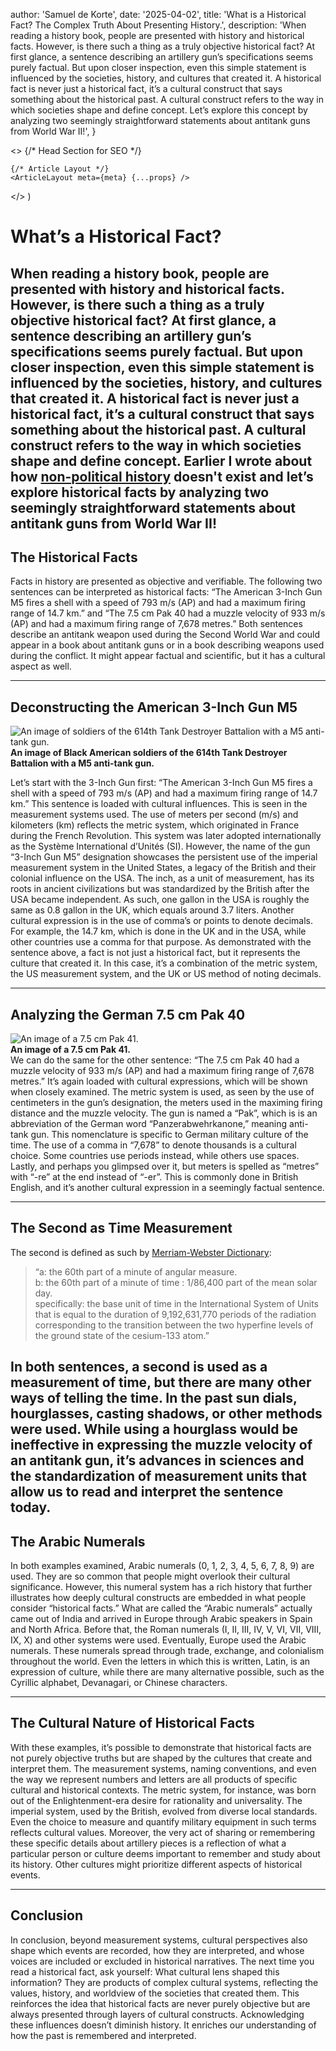 




  author: 'Samuel de Korte',
  date: '2025-04-02',
  title: 'What is a Historical Fact? The Complex Truth About Presenting History.',
  description:
    'When reading a history book, people are presented with history and historical facts. However, is there such a thing as a truly objective historical fact? At first glance, a sentence describing an artillery gun’s specifications seems purely factual. But upon closer inspection, even this simple statement is influenced by the societies, history, and cultures that created it. A historical fact is never just a historical fact, it’s a cultural construct that says something about the historical past. A cultural construct refers to the way in which societies shape and define concept. Let’s explore this concept by analyzing two seemingly straightforward statements about antitank guns from World War II!',
}

  <>
    {/* Head Section for SEO */}
    <Head>
      <title>{meta.title}</title>
      <meta name="description" content={meta.description} />
      <link rel="canonical" href="https://www.samueldekorte.com/articles/what-is-a-historical-fact" />
    </Head>

    {/* Article Layout */}
    <ArticleLayout meta={meta} {...props} />
  </>
)


# What’s a Historical Fact?
When reading a history book, people are presented with history and historical facts. However, is there such a thing as a truly objective historical fact? At first glance, a sentence describing an artillery gun’s specifications seems purely factual. But upon closer inspection, even this simple statement is influenced by the societies, history, and cultures that created it. A historical fact is never just a historical fact, it’s a cultural construct that says something about the historical past. A cultural construct refers to the way in which societies shape and define concept. Earlier I wrote about how [non-political history](the-fallacy-of-non-political-history-in-military-history) doesn't exist and let’s explore historical facts by analyzing two seemingly straightforward statements about antitank guns from World War II!
---

## The Historical Facts
Facts in history are presented as objective and verifiable. The following two sentences can be interpreted as historical facts: “The American 3-Inch Gun M5 fires a shell with a speed of 793 m/s (AP) and had a maximum firing range of 14.7 km.” and “The 7.5 cm Pak 40 had a muzzle velocity of 933 m/s (AP) and had a maximum firing range of 7,678 metres.” Both sentences describe an antitank weapon used during the Second World War and could appear in a book about antitank guns or in a book describing weapons used during the conflict. It might appear factual and scientific, but it has a cultural aspect as well.

---

## Deconstructing the American 3-Inch Gun M5

  <div className="text-center">
    <Image
      src={gunm5}
      alt="An image of soldiers of the 614th Tank Destroyer Battalion with a M5 anti-tank gun."
      sizes="(min-width: 200px)"
      className="rotate-0 bg-stone-100 object-cover dark:bg-stone-800 mx-auto"
    />
    <figcaption className="mt-2"><b>An image of Black American soldiers of the 614th Tank Destroyer Battalion with a M5 anti-tank gun.</b></figcaption>
  </div>

Let’s start with the 3-Inch Gun first: “The American 3-Inch Gun M5 fires a shell with a speed of 793 m/s (AP) and had a maximum firing range of 14.7 km.” This sentence is loaded with cultural influences. This is seen in the measurement systems used. The use of meters per second (m/s) and kilometers (km) reflects the metric system, which originated in France during the French Revolution. This system was later adopted internationally as the Système International d’Unités (SI). 
However, the name of the gun “3-Inch Gun M5” designation showcases the persistent use of the imperial measurement system in the United States, a legacy of the British and their colonial influence on the USA. The inch, as a unit of measurement, has its roots in ancient civilizations but was standardized by the British after the USA became independent. As such, one gallon in the USA is roughly the same as 0.8 gallon in the UK, which equals around 3.7 liters. 
Another cultural expression is in the use of comma’s or points to denote decimals. For example, the 14.7 km, which is done in the UK and in the USA, while other countries use a comma for that purpose. 
As demonstrated with the sentence above, a fact is not just a historical fact, but it represents the culture that created it. In this case, it’s a combination of the metric system, the US measurement system, and the UK or US method of noting decimals.

---

## Analyzing the German 7.5 cm Pak 40
  <div className="text-center">
    <Image
      src={pak75}
      alt="An image of a 7.5 cm Pak 41."
      sizes="(min-width: 200px)"
      className="rotate-0 bg-stone-100 object-cover dark:bg-stone-800 mx-auto"
    />
    <figcaption className="mt-2"><b>An image of a 7.5 cm Pak 41.</b></figcaption>
  </div>
We can do the same for the other sentence: “The 7.5 cm Pak 40 had a muzzle velocity of 933 m/s (AP) and had a maximum firing range of 7,678 metres.” It’s again loaded with cultural expressions, which will be shown when closely examined. 
The metric system is used, as seen by the use of centimeters in the gun’s designation, the meters used in the maximing firing distance and the muzzle velocity. The gun is named a “Pak”, which is is an abbreviation of the German word “Panzerabwehrkanone,” meaning anti-tank gun. This nomenclature is specific to German military culture of the time.
The use of a comma in “7,678” to denote thousands is a cultural choice. Some countries use periods instead, while others use spaces. Lastly, and perhaps you glimpsed over it, but meters is spelled as “metres” with “-re” at the end instead of “-er”. This is commonly done in British English, and it’s another cultural expression in a seemingly factual sentence. 

---

## The Second as Time Measurement

The second is defined as such by [Merriam-Webster Dictionary](https://www.merriam-webster.com/dictionary/second):

> “a: the 60th part of a minute of angular measure.  
> b: the 60th part of a minute of time : 1/86,400 part of the mean solar day.  
> specifically: the base unit of time in the International System of Units that is equal to the duration of 9,192,631,770 periods of the radiation corresponding to the transition between the two hyperfine levels of the ground state of the cesium-133 atom.”

In both sentences, a second is used as a measurement of time, but there are many other ways of telling the time. In the past sun dials, hourglasses, casting shadows, or other methods were used. While using a hourglass would be ineffective in expressing the muzzle velocity of an antitank gun, it’s advances in sciences and the standardization of measurement units that allow us to read and interpret the sentence today. 
---

## The Arabic Numerals
In both examples examined, Arabic numerals (0, 1, 2, 3, 4, 5, 6, 7, 8, 9) are used. They are so common that people might overlook their cultural significance. However, this numeral system has a rich history that further illustrates how deeply cultural constructs are embedded in what people consider “historical facts.”
What are called the “Arabic numerals” actually came out of India and arrived in Europe through Arabic speakers in Spain and North Africa. Before that, the Roman numerals (I, II, III, IV, V, VI, VII, VIII, IX, X) and other systems were used. Eventually, Europe used the Arabic numerals. These numerals spread through trade, exchange, and colonialism throughout the world. 
Even the letters in which this is written, Latin, is an expression of culture, while there are many alternative possible, such as the Cyrillic alphabet, Devanagari, or Chinese characters. 

---

## The Cultural Nature of Historical Facts

With these examples, it’s possible to demonstrate that historical facts are not purely objective truths but are shaped by the cultures that create and interpret them. The measurement systems, naming conventions, and even the way we represent numbers and letters are all products of specific cultural and historical contexts. 
The metric system, for instance, was born out of the Enlightenment-era desire for rationality and universality. The imperial system, used by the British, evolved from diverse local standards. Even the choice to measure and quantify military equipment in such terms reflects cultural values. 
Moreover, the very act of sharing or remembering these specific details about artillery pieces is a reflection of what a particular person or culture deems important to remember and study about its history. Other cultures might prioritize different aspects of historical events. 

---

## Conclusion
In conclusion, beyond measurement systems, cultural perspectives also shape which events are recorded, how they are interpreted, and whose voices are included or excluded in historical narratives. The next time you read a historical fact, ask yourself: What cultural lens shaped this information? They are products of complex cultural systems, reflecting the values, history, and worldview of the societies that created them. This reinforces the idea that historical facts are never purely objective but are always presented through layers of cultural constructs. Acknowledging these influences doesn’t diminish history. It enriches our understanding of how the past is remembered and interpreted.
